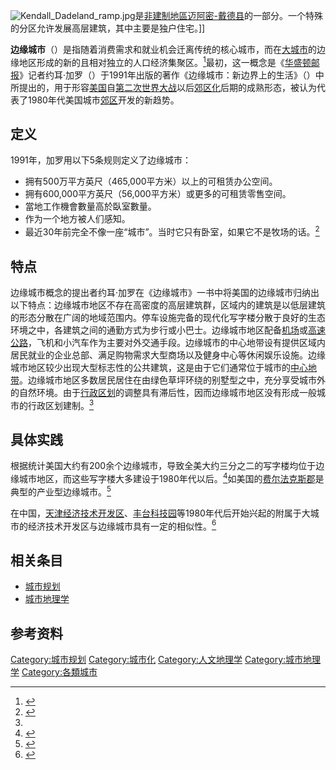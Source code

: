 [[File:Kendall_Dadeland_ramp.jpg|thumb]]是[[非建制地區|非建制地區]][[迈阿密-戴德县|迈阿密-戴德县]]的一部分。一个特殊的分区允许发展高层建筑，其中主要是独户住宅。]]

'''边缘城市'''（{{lang-en|edge city}}）是指随着消费需求和就业机会迁离传统的核心城市，而在[[大城市|大城市]]的边缘地区形成的新的且相对独立的人口经济集聚区。<ref>{{cite book | title=地理学名词 | publisher=科学出版社 | author=全国科学技术名词审定委员会 | year=2006 | location=北京 | isbn=9787030176264}}</ref>最初，这一概念是《[[华盛顿邮报|华盛顿邮报]]》记者约耳·加罗（{{lang|en|Joel Garreau}}）于1991年出版的著作《边缘城市：新边界上的生活》（{{lang|en|Edge City: Life on the New Frontier}}）中所提出的，用于形容[[美国|美国]]自[[第二次世界大战|第二次世界大战]]以后[[郊区化|郊区化]]后期的成熟形态，被认为代表了1980年代美国城市[[郊区|郊区]]开发的新趋势。

== 定义 ==

1991年，加罗用以下5条规则定义了边缘城市：

* 拥有500万平方英尺（465,000平方米）以上的可租赁办公空间。
* 拥有600,000平方英尺（56,000平方米）或更多的可租赁零售空间。
* 當地工作機會數量高於臥室數量。
* 作为一个地方被人们感知。
* 最近30年前完全不像一座“城市”。当时它只有卧室，如果它不是牧场的话。<ref name="Edge City">{{cite book | title=Edge City: Life on the New Frontier | url=https://archive.org/details/edgecitylifeonne00garr | publisher=Anchor | author=Joel Garreau | year=1991 | isbn=9780385424349}}</ref>{{Rp|7}}

== 特点 ==
边缘城市概念的提出者约耳·加罗在《边缘城市》一书中将美国的边缘城市归纳出以下特点：边缘城市地区不存在高密度的高层建筑群，区域内的建筑是以低层建筑的形态分散在广阔的地域范围内。停车设施完备的现代化写字楼分散于良好的生态环境之中，各建筑之间的通勤方式为步行或小巴士。边缘城市地区配备[[机场|机场]]或[[高速公路|高速公路]]，飞机和小汽车作为主要对外交通手段。边缘城市的中心地带设有提供区域内居民就业的企业总部、满足购物需求大型商场以及健身中心等休闲娱乐设施。边缘城市地区较少出现大型标志性的公共建筑，这是由于它们通常位于城市的[[中央商務區|中心地带]]。边缘城市地区多数居民居住在由绿色草坪环绕的别墅型之中，充分享受城市外的自然环境。由于[[行政区划|行政区划]]的调整具有滞后性，因而边缘城市地区没有形成一般城市的行政区划建制。<ref name="Edge City"/>

== 具体实践 ==
根据统计美国大约有200余个边缘城市，导致全美大约三分之二的写字楼均位于边缘城市地区，而这些写字楼大多建设于1980年代以后。<ref>{{cite web | url=http://bj.house.sina.com.cn/n/s/2003-07-07/24917.html | title=郊区将成生活首选 看国外如何经营边缘城市 | publisher=新浪 | accessdate=2013-08-26}}</ref>如美国的[[费尔法克斯县_(弗吉尼亚州)|费尔法克斯郡]]是典型的产业型边缘城市。<ref>{{cite journal | title=产业型边缘城市的发展——以美国费尔法克斯郡为例 | author=安静文 | journal=北京农业职业学院学报}}</ref>

在中国，[[天津经济技术开发区|天津经济技术开发区]]、[[丰台科技园|丰台科技园]]等1980年代后开始兴起的附属于大城市的经济技术开发区与边缘城市具有一定的相似性。<ref>{{cite journal | title=“边缘城市”对城市开发区建设的启示——以天津经济技术开发区为例 | author=赵鹏军，彭建 | journal=地域研究与开发 |date=2000年4月}}</ref>

== 相关条目 ==
*[[城市规划|城市规划]]
*[[城市地理学|城市地理学]]

== 参考资料 ==
{{reflist}}

{{城市与区域规划}}

[[Category:城市规划|Category:城市规划]]
[[Category:城市化|Category:城市化]]
[[Category:人文地理学|Category:人文地理学]]
[[Category:城市地理学|Category:城市地理学]]
[[Category:各類城市|Category:各類城市]]